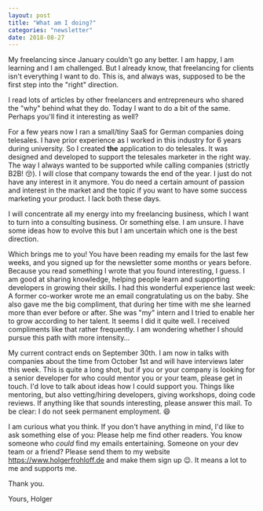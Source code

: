 ```yaml
---
layout: post
title: "What am I doing?"
categories: "newsletter"
date: 2018-08-27
---
```

My freelancing since January couldn't go any better. I am happy, I am learning and I am challenged. But I already know, that freelancing for clients isn't everything I want to do. This is, and always was, supposed to be the first step into the "right" direction.

I read lots of articles by other freelancers and entrepreneurs who shared the "why" behind what they do. Today I want to do a bit of the same. Perhaps you'll find it interesting as well?
<!--more-->
For a few years now I ran a small/tiny SaaS for German companies doing telesales. I have prior experience as I worked in this industry for 6 years during university. So I created **the** application to do telesales. It was designed and developed to support the telesales marketer in the right way. The way I always wanted to be supported while calling companies (strictly B2B! 😚).
I will close that company towards the end of the year. I just do not have any interest in it anymore. You do need a certain amount of passion and interest in the market and the topic if you want to have some success marketing your product. I lack both these days.

I will concentrate all my energy into my freelancing business, which I want to turn into a consulting business. Or something else. I am unsure. I have some ideas how to evolve this but I am uncertain which one is the best direction.

Which brings me to you! You have been reading my emails for the last few weeks, and you signed up for the newsletter some months or years before. Because you read something I wrote that you found interesting, I guess. I am good at sharing knowledge, helping people learn and supporting developers in growing their skills.
I had this wonderful experience last week: A former co-worker wrote me an email congratulating us on the baby. She also gave me the big compliment, that during her time with me she learned more than ever before or after. She was "my" intern and I tried to enable her to grow according to her talent. It seems I did it quite well.
I received compliments like that rather frequently. I am wondering whether I should pursue this path with more intensity…

My current contract ends on September 30th. I am now in talks with companies about the time from October 1st and will have interviews later this week. This is quite a long shot, but if you or your company is looking for a senior developer for who could mentor you or your team, please get in touch. I'd love to talk about ideas how I could support you. Things like mentoring, but also vetting/hiring developers, giving workshops, doing code reviews. If anything like that sounds interesting, please answer this mail.
To be clear: I do not seek permanent employment. 😄

I am curious what you think. If you don't have anything in mind, I'd like to ask something else of you: Please help me find other readers. You know someone who _could_ find my emails entertaining.  Someone on your dev team or a friend? Please send them to my website https://www.holgerfrohloff.de and make them sign up 😉. It means a lot to me and supports me.

Thank you.

Yours,
Holger
